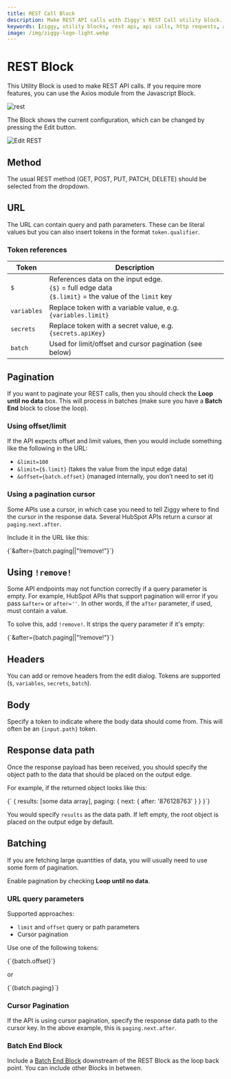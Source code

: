 ```yaml
---
title: REST Call Block
description: Make REST API calls with Ziggy's REST Call utility block. Complete guide for API integration, pagination, and data retrieval flows.
keywords: [ziggy, utility blocks, rest api, api calls, http requests, api integration]
image: /img/ziggy-logo-light.webp
---
```



# REST Block
This Utility Block is used to make REST API calls. If you require more features, you can use the Axios module from the Javascript Block.

![rest](/img/flows/blocks/utility/REST/rest-block.png)

The Block shows the current configuration, which can be changed by pressing the Edit button.

![Edit REST](/img/flows/blocks/utility/REST/rest-block-edit.png)

## Method
The usual REST method (GET, POST, PUT, PATCH, DELETE) should be selected from the dropdown.

## URL
The URL can contain query and path parameters. These can be literal values but you can also insert tokens in the format `token.qualifier`.

### Token references

| Token       | Description                                                                                                       |
|------------|-------------------------------------------------------------------------------------------------------------------|
| `$`        | References data on the input edge. <br/>`{$}` = full edge data <br/>`{$.limit}` = the value of the `limit` key     |
| `variables`| Replace token with a variable value, e.g. `{variables.limit}`                                                      |
| `secrets`  | Replace token with a secret value, e.g. `{secrets.apiKey}`                                                         |
| `batch`    | Used for limit/offset and cursor pagination (see below)                                                            |

## Pagination
If you want to paginate your REST calls, then you should check the **Loop until no data** box. This will process in batches (make sure you have a **Batch End** block to close the loop).

### Using offset/limit
If the API expects offset and limit values, then you would include something like the following in the URL:

- `&limit=100`
- `&limit={$.limit}` (takes the value from the input edge data)
- `&offset={batch.offset}` (managed internally, you don’t need to set it)

### Using a pagination cursor
Some APIs use a cursor, in which case you need to tell Ziggy where to find the cursor in the response data. Several HubSpot APIs return a cursor at `paging.next.after`.

Include it in the URL like this:

<CodeBlock language="javascript">
{`&after={batch.paging||"!remove!"}`}
</CodeBlock>

## Using `!remove!`
Some API endpoints may not function correctly if a query parameter is empty.
For example, HubSpot APIs that support pagination will error if you pass `&after=` or `after=''`. In other words, if the `after` parameter, if used, must contain a value.

To solve this, add `!remove!`. It strips the query parameter if it's empty:

<CodeBlock language="javascript">
{`&after={batch.paging||"!remove!"}`}
</CodeBlock>

## Headers
You can add or remove headers from the edit dialog. Tokens are supported (`$`, `variables`, `secrets`, `batch`).

## Body
Specify a token to indicate where the body data should come from. This will often be an `{input.path}` token.

## Response data path
Once the response payload has been received, you should specify the object path to the data that should be placed on the output edge.

For example, if the returned object looks like this:

<CodeBlock language="javascript">
{`
{
    results: [some data array],
    paging: {
      next: {
        after: '876128763'
      }
    }
}`}
</CodeBlock>

You would specify `results` as the data path.
If left empty, the root object is placed on the output edge by default.

## Batching
If you are fetching large quantities of data, you will usually need to use some form of pagination.

Enable pagination by checking **Loop until no data**.

### URL query parameters
Supported approaches:

- `limit` and `offset` query or path parameters
- Cursor pagination

Use one of the following tokens:

<CodeBlock language="javascript">
{`{batch.offset}`}
</CodeBlock>

or

<CodeBlock language="javascript">
{`{batch.paging}`}
</CodeBlock>

### Cursor Pagination
If the API is using cursor pagination, specify the response data path to the cursor key.
In the above example, this is `paging.next.after`.

### Batch End Block
Include a [Batch End Block](user-guide/block-types/core/Batch-End.md) downstream of the REST Block as the loop back point. You can include other Blocks in between.

